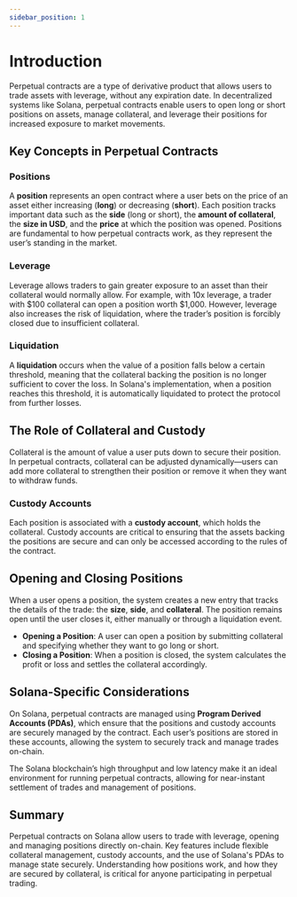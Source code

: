 ```yaml
---
sidebar_position: 1
---
```


# Introduction

Perpetual contracts are a type of derivative product that allows users to trade assets with leverage, without any expiration date. In decentralized systems like Solana, perpetual contracts enable users to open long or short positions on assets, manage collateral, and leverage their positions for increased exposure to market movements.

## Key Concepts in Perpetual Contracts

### Positions
A **position** represents an open contract where a user bets on the price of an asset either increasing (**long**) or decreasing (**short**). Each position tracks important data such as the **side** (long or short), the **amount of collateral**, the **size in USD**, and the **price** at which the position was opened. Positions are fundamental to how perpetual contracts work, as they represent the user’s standing in the market.

### Leverage
Leverage allows traders to gain greater exposure to an asset than their collateral would normally allow. For example, with 10x leverage, a trader with $100 collateral can open a position worth $1,000. However, leverage also increases the risk of liquidation, where the trader’s position is forcibly closed due to insufficient collateral.

### Liquidation
A **liquidation** occurs when the value of a position falls below a certain threshold, meaning that the collateral backing the position is no longer sufficient to cover the loss. In Solana's implementation, when a position reaches this threshold, it is automatically liquidated to protect the protocol from further losses.

## The Role of Collateral and Custody

Collateral is the amount of value a user puts down to secure their position. In perpetual contracts, collateral can be adjusted dynamically—users can add more collateral to strengthen their position or remove it when they want to withdraw funds.

### Custody Accounts
Each position is associated with a **custody account**, which holds the collateral. Custody accounts are critical to ensuring that the assets backing the positions are secure and can only be accessed according to the rules of the contract.

## Opening and Closing Positions

When a user opens a position, the system creates a new entry that tracks the details of the trade: the **size**, **side**, and **collateral**. The position remains open until the user closes it, either manually or through a liquidation event.

- **Opening a Position**: A user can open a position by submitting collateral and specifying whether they want to go long or short.
- **Closing a Position**: When a position is closed, the system calculates the profit or loss and settles the collateral accordingly.

## Solana-Specific Considerations

On Solana, perpetual contracts are managed using **Program Derived Accounts (PDAs)**, which ensure that the positions and custody accounts are securely managed by the contract. Each user’s positions are stored in these accounts, allowing the system to securely track and manage trades on-chain.

The Solana blockchain’s high throughput and low latency make it an ideal environment for running perpetual contracts, allowing for near-instant settlement of trades and management of positions.

## Summary

Perpetual contracts on Solana allow users to trade with leverage, opening and managing positions directly on-chain. Key features include flexible collateral management, custody accounts, and the use of Solana's PDAs to manage state securely. Understanding how positions work, and how they are secured by collateral, is critical for anyone participating in perpetual trading.
